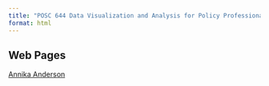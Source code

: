```yaml
---
title: "POSC 644 Data Visualization and Analysis for Policy Professionals"
format: html
---
```




## Web Pages

[Annika Anderson](https://hulseyjw.github.io/POSC644/Websites/Annika/Website%-%FINAL.html)